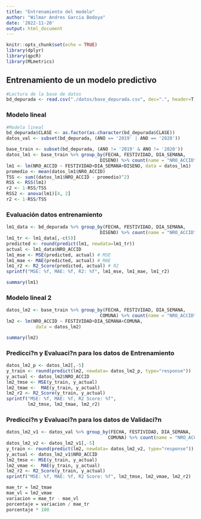 ```yaml
---
title: "Entrenamiento del modelo"
author: "Wilmar Andres Garcia Bedoya"
date: '2022-11-20'
output: html_document
---
```


```r
knitr::opts_chunk$set(echo = TRUE)
library(dplyr)
library(qpcR)
library(MLmetrics)
```

## Entrenamiento de un modelo predictivo

```r
#Lectura de la base de datos
bd_depurada <- read.csv("./datos/base_depurada.csv", dec=".", header=T,sep=",")
```

### Modelo lineal

```r
#Modelo lineal
bd_depurada$CLASE <- as.factor(as.character(bd_depurada$CLASE))
datos_val <- subset(bd_depurada, (ANO == '2019' | ANO == '2020'))

base_train <- subset(bd_depurada, (ANO != '2019' & ANO != '2020'))
datos_lm1 <- base_train %>% group_by(FECHA, FESTIVIDAD, DIA_SEMANA, 
                                   DISENO) %>% count(name = "NRO_ACCID") 
lm1 <- lm(NRO_ACCID ~ FESTIVIDAD+DIA_SEMANA+DISENO, data = datos_lm1)
promedio <- mean(datos_lm1$NRO_ACCID)
TSS <- sum((datos_lm1$NRO_ACCID - promedio)^2)
RSS <- RSS(lm1)
r2 <- 1-RSS/TSS
RSS2 <- anova(lm1)[4, 2]
r2 <- 1-RSS/TSS
```

### Evaluación datos entrenamiento

```r
lm1_data <- bd_depurada %>% group_by(FECHA, FESTIVIDAD, DIA_SEMANA, 
                                   DISENO) %>% count(name = "NRO_ACCID") 
lm1_tr <- lm1_data[,-c(5)]
predicted <- round(predict(lm1, newdata=lm1_tr))
actual <- lm1_data$NRO_ACCID
lm1_mse <- MSE(predicted, actual) # MSE
lm1_mae <- MAE(predicted, actual) # MAE
lm1_r2 <- R2_Score(predicted, actual) # R2
sprintf("MSE: %f, MAE: %f, R2: %f", lm1_mse, lm1_mae, lm1_r2)
```

```r
summary(lm1)
```

### Modelo lineal 2

```r
datos_lm2 <- base_train %>% group_by(FECHA, FESTIVIDAD, DIA_SEMANA, 
                                   COMUNA) %>% count(name = "NRO_ACCID")
lm2 <- lm(NRO_ACCID ~ FESTIVIDAD+DIA_SEMANA+COMUNA, 
           data = datos_lm2)

summary(lm2)
```

### Predicci?n y Evaluaci?n para los datos de Entrenamiento

```r
datos_lm2_p <- datos_lm2[,-5]
y_train <- round(predict(lm2, newdata= datos_lm2_p, type="response"))
y_actual <- datos_lm2$NRO_ACCID
lm2_tmse <- MSE(y_train, y_actual)
lm2_tmae <-  MAE(y_train, y_actual)
lm2_r2 <- R2_Score(y_train, y_actual)
sprintf("MSE: %f, MAE: %f, R2 Score: %f", 
        lm2_tmse, lm2_tmae, lm2_r2)
```

### Predicci?n y Evaluaci?n para los datos de Validaci?n

```r
datos_lm2_v1 <- datos_val %>% group_by(FECHA, FESTIVIDAD, DIA_SEMANA, 
                                      COMUNA) %>% count(name = "NRO_ACCID")
datos_lm2_v2 <- datos_lm2_v1[,-5]
y_train <- round(predict(lm2, newdata= datos_lm2_v2, type="response"))
y_actual <- datos_lm2_v1$NRO_ACCID
lm2_tmse <- MSE(y_train, y_actual)
lm2_vmae <-  MAE(y_train, y_actual)
lm2_r2 <- R2_Score(y_train, y_actual)
sprintf("MSE: %f, MAE: %f, R2 Score: %f", lm2_tmse, lm2_vmae, lm2_r2)
```

```r
mae_tr = lm2_tmae
mae_vl = lm2_vmae
variacion = mae_tr - mae_vl
porcentaje = variacion / mae_tr
porcentaje * 100
```

